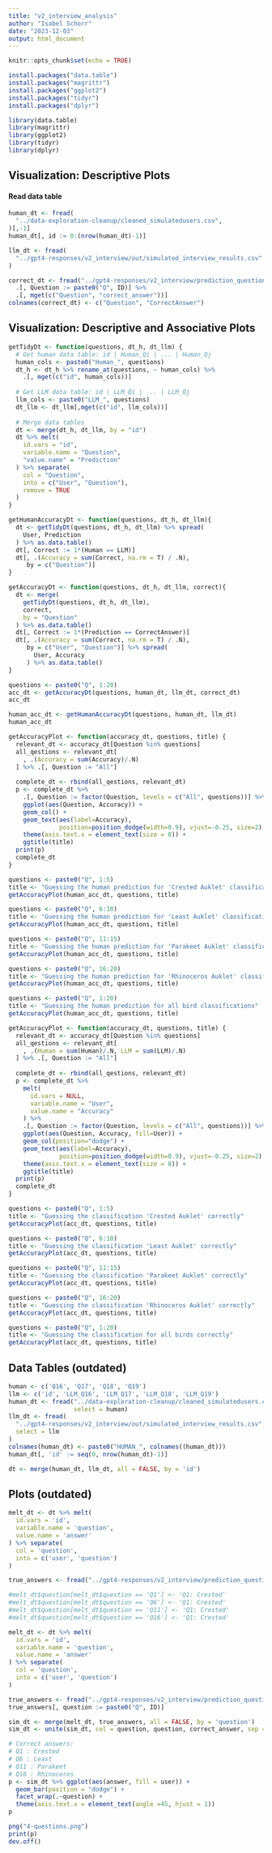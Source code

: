 ```yaml
---
title: "v2_interview_analysis"
author: "Isabel Schorr"
date: "2023-12-03"
output: html_document
---
```


```r
knitr::opts_chunk$set(echo = TRUE)

install.packages("data.table")
install.packages("magrittr")
install.packages("ggplot2")
install.packages("tidyr")
install.packages("dplyr")
```

```r
library(data.table)
library(magrittr)
library(ggplot2)
library(tidyr)
library(dplyr)
```


## Visualization: Descriptive Plots

#### Read data table

```r
human_dt <- fread(
  "../data-exploration-cleanup/cleaned_simulatedusers.csv",
)[,-1]
human_dt[, id := 0:(nrow(human_dt)-1)]

llm_dt <- fread(
  "../gpt4-responses/v2_interview/out/simulated_interview_results.csv"
)

correct_dt <- fread("../gpt4-responses/v2_interview/prediction_questions.csv") %>%
  .[, Question := paste0("Q", ID)] %>%
  .[, mget(c("Question", "correct_answer"))]
colnames(correct_dt) <- c("Question", "CorrectAnswer")
```

## Visualization: Descriptive and Associative Plots

```r
getTidyDt <- function(questions, dt_h, dt_llm) {
  # Get human data table: id | Human_Qi | ... | Human_Qj
  human_cols <- paste0("Human_", questions)
  dt_h <- dt_h %>% rename_at(questions, ~ human_cols) %>%
    .[, mget(c("id", human_cols))]
  
  # Get LLM data table: id | LLM_Qi | ... | LLM_Qj
  llm_cols <- paste0("LLM_", questions)
  dt_llm <- dt_llm[,mget(c("id", llm_cols))]
  
  # Merge data tables
  dt <- merge(dt_h, dt_llm, by = "id")
  dt %>% melt(
    id.vars = "id",
    variable.name = "Question",
    "value.name" = "Prediction"
  ) %>% separate(
    col = "Question",
    into = c("User", "Question"),
    remove = TRUE
  )
}

getHumanAccuracyDt <- function(questions, dt_h, dt_llm){
  dt <- getTidyDt(questions, dt_h, dt_llm) %>% spread(
    User, Prediction
  ) %>% as.data.table() 
  dt[, Correct := 1*(Human == LLM)]
  dt[, .(Accuracy = sum(Correct, na.rm = T) / .N), 
     by = c("Question")]
}

getAccuracyDt <- function(questions, dt_h, dt_llm, correct){
  dt <- merge(
    getTidyDt(questions, dt_h, dt_llm),
    correct,
    by = "Question"
  ) %>% as.data.table()
  dt[, Correct := 1*(Prediction == CorrectAnswer)]
  dt[, .(Accuracy = sum(Correct, na.rm = T) / .N), 
     by = c("User", "Question")] %>% spread(
       User, Accuracy
     ) %>% as.data.table()
}

questions <- paste0("Q", 1:20)
acc_dt <- getAccuracyDt(questions, human_dt, llm_dt, correct_dt)
acc_dt

human_acc_dt <- getHumanAccuracyDt(questions, human_dt, llm_dt)
human_acc_dt
```

```r
getAccuracyPlot <- function(accuracy_dt, questions, title) {
  relevant_dt <- accuracy_dt[Question %in% questions]
  all_qestions <- relevant_dt[
    , .(Accuracy = sum(Accuracy)/.N)
  ] %>% .[, Question := "All"]
  
  complete_dt <- rbind(all_qestions, relevant_dt)
  p <- complete_dt %>%
    .[, Question := factor(Question, levels = c("All", questions))] %>%
    ggplot(aes(Question, Accuracy)) +
    geom_col() +
    geom_text(aes(label=Accuracy),
              position=position_dodge(width=0.9), vjust=-0.25, size=2) +
    theme(axis.text.x = element_text(size = 8)) +
    ggtitle(title)
  print(p)
  complete_dt
}

questions <- paste0("Q", 1:5)
title <- "Guessing the human prediction for 'Crested Auklet' classification"
getAccuracyPlot(human_acc_dt, questions, title)

questions <- paste0("Q", 6:10)
title <- "Guessing the human prediction for 'Least Auklet' classification"
getAccuracyPlot(human_acc_dt, questions, title)

questions <- paste0("Q", 11:15)
title <- "Guessing the human prediction for 'Parakeet Auklet' classification"
getAccuracyPlot(human_acc_dt, questions, title)

questions <- paste0("Q", 16:20)
title <- "Guessing the human prediction for 'Rhinoceros Auklet' classification"
getAccuracyPlot(human_acc_dt, questions, title)

questions <- paste0("Q", 1:20)
title <- "Guessing the human prediction for all bird classifications"
getAccuracyPlot(human_acc_dt, questions, title)
```

```r
getAccuracyPlot <- function(accuracy_dt, questions, title) {
  relevant_dt <- accuracy_dt[Question %in% questions]
  all_qestions <- relevant_dt[
    , .(Human = sum(Human)/.N, LLM = sum(LLM)/.N)
  ] %>% .[, Question := "All"]
  
  complete_dt <- rbind(all_qestions, relevant_dt)
  p <- complete_dt %>%
    melt(
      id.vars = NULL,
      variable.name = "User",
      value.name = "Accuracy"
    ) %>% 
    .[, Question := factor(Question, levels = c("All", questions))] %>%
    ggplot(aes(Question, Accuracy, fill=User)) +
    geom_col(position="dodge") +
    geom_text(aes(label=Accuracy),
              position=position_dodge(width=0.9), vjust=-0.25, size=2) +
    theme(axis.text.x = element_text(size = 8)) +
    ggtitle(title)
  print(p)
  complete_dt
}

questions <- paste0("Q", 1:5)
title <- "Guessing the classification 'Crested Auklet' correctly"
getAccuracyPlot(acc_dt, questions, title)

questions <- paste0("Q", 6:10)
title <- "Guessing the classification 'Least Auklet' correctly"
getAccuracyPlot(acc_dt, questions, title)

questions <- paste0("Q", 11:15)
title <- "Guessing the classification 'Parakeet Auklet' correctly"
getAccuracyPlot(acc_dt, questions, title)

questions <- paste0("Q", 16:20)
title <- "Guessing the classification 'Rhinoceros Auklet' correctly"
getAccuracyPlot(acc_dt, questions, title)

questions <- paste0("Q", 1:20)
title <- "Guessing the classification for all birds correctly"
getAccuracyPlot(acc_dt, questions, title)
```

## Data Tables (outdated)

```r
human <- c('Q16', 'Q17', 'Q18', 'Q19')
llm <- c('id', 'LLM_Q16', 'LLM_Q17', 'LLM_Q18', 'LLM_Q19')
human_dt <- fread("../data-exploration-cleanup/cleaned_simulatedusers.csv",
                  select = human)
llm_dt <- fread(
  "../gpt4-responses/v2_interview/out/simulated_interview_results.csv", 
  select = llm
)
colnames(human_dt) <- paste0("HUMAN_", colnames((human_dt)))
human_dt[, 'id' := seq(0, nrow(human_dt)-1)]

dt <- merge(human_dt, llm_dt, all = FALSE, by = 'id')
```

## Plots (outdated)

```r
melt_dt <- dt %>% melt(
  id.vars = 'id',
  variable.name = 'question',
  value.name = 'answer'
) %>% separate(
  col = 'question',
  into = c('user', 'question')
)

true_answers <- fread("../gpt4-responses/v2_interview/prediction_questions.csv")

#melt_dt$question[melt_dt$question == 'Q1'] <- 'Q1: Crested'
#melt_dt$question[melt_dt$question == 'Q6'] <- 'Q1: Crested'
#melt_dt$question[melt_dt$question == 'Q11'] <- 'Q1: Crested'
#melt_dt$question[melt_dt$question == 'Q16'] <- 'Q1: Crested'
```

```r
melt_dt <- dt %>% melt(
  id.vars = 'id',
  variable.name = 'question',
  value.name = 'answer'
) %>% separate(
  col = 'question',
  into = c('user', 'question')
)

true_answers <- fread("../gpt4-responses/v2_interview/prediction_questions.csv")
true_answers[, question := paste0("Q", ID)]

sim_dt <- merge(melt_dt, true_answers, all = FALSE, by = 'question')
sim_dt <- unite(sim_dt, col = question, question, correct_answer, sep = ": ")
```

```r
# Correct answers:
# Q1 : Crested
# Q6 : Least
# Q11 : Parakeet
# Q16 : Rhinoceros
p <- sim_dt %>% ggplot(aes(answer, fill = user)) +
  geom_bar(position = "dodge") +
  facet_wrap(.~question) +
  theme(axis.text.x = element_text(angle =45, hjust = 1))
p
```

```r
png("4-questions.png")
print(p)
dev.off()
```


